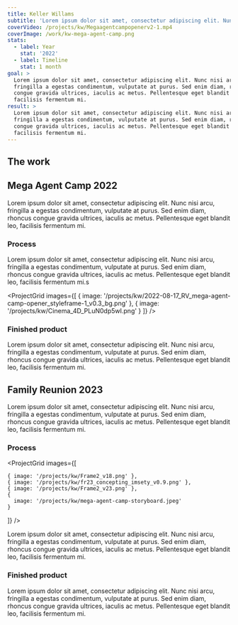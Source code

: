 ```yaml
---
title: Keller Willams
subtitle: 'Lorem ipsum dolor sit amet, consectetur adipiscing elit. Nunc nisi'
coverVideo: /projects/kw/Megaagentcampopenerv2-1.mp4
coverImage: /work/kw-mega-agent-camp.png
stats:
  - label: Year
    stat: '2022'
  - label: Timeline
    stat: 1 month
goal: >
  Lorem ipsum dolor sit amet, consectetur adipiscing elit. Nunc nisi arcu,
  fringilla a egestas condimentum, vulputate at purus. Sed enim diam, rhoncus
  congue gravida ultrices, iaculis ac metus. Pellentesque eget blandit leo,
  facilisis fermentum mi.
result: >
  Lorem ipsum dolor sit amet, consectetur adipiscing elit. Nunc nisi arcu,
  fringilla a egestas condimentum, vulputate at purus. Sed enim diam, rhoncus
  congue gravida ultrices, iaculis ac metus. Pellentesque eget blandit leo,
  facilisis fermentum mi.
---
```


## The work

<ProjectImage src='/work/kw-mega-agent-camp.png' alt='My alt' />
<ProjectImage
  src='/projects/kw/FR23_Imsety_v03_00-00-07-174_still-0002.png'
  alt='My alt'
/>

## Mega Agent Camp 2022

Lorem ipsum dolor sit amet, consectetur adipiscing elit. Nunc nisi arcu, fringilla a egestas condimentum, vulputate at purus. Sed enim diam, rhoncus congue gravida ultrices, iaculis ac metus. Pellentesque eget blandit leo, facilisis fermentum mi.

### Process

<ProjectImage src='/projects/kw/mega-agent-camp-storyboard.jpeg' alt='My alt' />

Lorem ipsum dolor sit amet, consectetur adipiscing elit. Nunc nisi arcu, fringilla a egestas condimentum, vulputate at purus. Sed enim diam, rhoncus congue gravida ultrices, iaculis ac metus. Pellentesque eget blandit leo, facilisis fermentum mi.s

<ProjectGrid
  images={[
    {
      image:
        '/projects/kw/2022-08-17_RV_mega-agent-camp-opener_styleframe-1_v0.3_bg.png'
    },
    { image: '/projects/kw/Cinema_4D_PLuN0dp5wI.png' }
  ]}
/>

### Finished product

Lorem ipsum dolor sit amet, consectetur adipiscing elit. Nunc nisi arcu, fringilla a egestas condimentum, vulputate at purus. Sed enim diam, rhoncus congue gravida ultrices, iaculis ac metus. Pellentesque eget blandit leo, facilisis fermentum mi.

<ProjectImage src='/work/kw-mega-agent-camp.png' alt='My alt' />

## Family Reunion 2023

Lorem ipsum dolor sit amet, consectetur adipiscing elit. Nunc nisi arcu, fringilla a egestas condimentum, vulputate at purus. Sed enim diam, rhoncus congue gravida ultrices, iaculis ac metus. Pellentesque eget blandit leo, facilisis fermentum mi.

### Process

<ProjectGrid
  images={[

    { image: '/projects/kw/Frame2_v18.png' },
    { image: '/projects/kw/fr23_concepting_imsety_v0.9.png' },
    { image: '/projects/kw/Frame2_v23.png' },
    {
      image: '/projects/kw/mega-agent-camp-storyboard.jpeg'
    }

]}
/>

Lorem ipsum dolor sit amet, consectetur adipiscing elit. Nunc nisi arcu, fringilla a egestas condimentum, vulputate at purus. Sed enim diam, rhoncus congue gravida ultrices, iaculis ac metus. Pellentesque eget blandit leo, facilisis fermentum mi.

### Finished product

Lorem ipsum dolor sit amet, consectetur adipiscing elit. Nunc nisi arcu, fringilla a egestas condimentum, vulputate at purus. Sed enim diam, rhoncus congue gravida ultrices, iaculis ac metus. Pellentesque eget blandit leo, facilisis fermentum mi.

<ProjectImage
  src='/projects/kw/FR23_Imsety_v03_00-00-07-174_still-0002.png'
  alt='My alt'
/>

